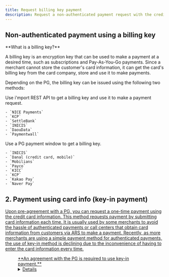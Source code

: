 ```yaml
---
title: Request billing key payment
description: Request a non-authenticated payment request with the credit card information.
---
```



## Non-authenticated payment using a billing key

<Hint style="info">
  **What is a billing key?**

  A billing key is an encryption key that can be used to make a payment at a desired time, such as subscriptions and Pay-As-You-Go payments. Since a merchant cannot store the customer's card information, it can get the card's billing key from the card company, store and use it to make payments.
</Hint>

Depending on the PG, the billing key can be issued using the following two methods:

<Tabs>
  <Tab title="REST API">
    Use i'mport REST API to get a billing key and use it to make a payment request.

    - `NICE Payments`
    - `KCP`
    - `SettleBank`
    - `INICIS`
    - `DaouData`
    - `Paymentwall`
  </Tab>

  <Tab title="PG payment window">
    Use a PG payment window to get a billing key.

    - `INICIS`
    - `Danal (credit card, mobile)`
    - `Mobilians`
    - `Payco`
    - `KICC`
    - `KCP`
    - `Kakao Pay`
    - `Naver Pay`
  </Tab>
</Tabs>

<ContentRef slug="/en/rest-api" />

<ContentRef slug="/en/pg-window" />

## 2. Payment using card info (key-in payment) <a href="#a-rest-api" id="a-rest-api" />

Upon pre-agreement with a PG, you can request a one-time payment using the credit card information.
This method requests payment by submitting card information each time. It is usually used by some
merchants to avoid the hassle of authenticated payments or call centers that obtain card information
from customers via ARS to make a payment. Recently, as more merchants are using a simple payment
method for authenticated payments, the use of key-in method is declining due to the inconvenience of
having to enter the card information every time.

<Figure src="/gitbook-assets/en/image (139).png" caption={`ChaiPort merchant "Ringle English Education"`} />

<Hint style="info">
  **An agreement with the PG is required to use key-in payment.**
</Hint>

<Details>
  <p slot="summary"> PGs that support key-in payment</p>

  - NICE Payments
  - NHN KCP
  - SettleBank
  - DaouData
</Details>
